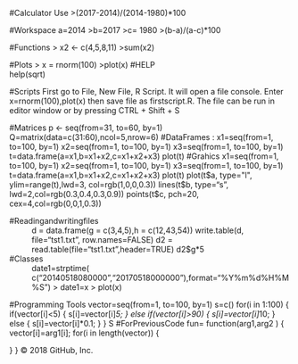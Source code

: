 #Calculator Use
>(2017-2014)/(2014-1980)*100

#Workspace
             a=2014
           >b=2017
           >c= 1980
           >(b-a)/(a-c)*100

#Functions
> x2 <- c(4,5,8,11)
           >sum(x2)

#Plots
> x = rnorm(100)
           >plot(x)
#HELP           
help(sqrt)

#Scripts
First go to File, New File, R Script. It will open a file console. Enter x=rnorm(100),plot(x) then save file as firstscript.R. The file can be run in editor window or by pressing CTRL + Shift + S

#Matrices
p <- seq(from=31, to=60, by=1)
           Q=matrix(data=c(31:60),ncol=5,nrow=6)
#DataFrames
: x1=seq(from=1, to=100, by=1)
                 x2=seq(from=1, to=100, by=1)
  x3=seq(from=1, to=100, by=1)
  t=data.frame(a=x1,b=x1+x2,c=x1+x2+x3)
                 plot(t)
#Grahics
x1=seq(from=1, to=100, by=1)
x2=seq(from=1, to=100, by=1)
x3=seq(from=1, to=100, by=1)
t=data.frame(a=x1,b=x1+x2,c=x1+x2+x3)
plot(t)
plot(t$a, type="l", ylim=range(t),lwd=3, col=rgb(1,0,0,0.3))
lines(t$b, type="s", lwd=2,col=rgb(0.3,0.4,0.3,0.9))
points(t$c, pch=20, cex=4,col=rgb(0,0,1,0.3))

#Readingandwritingfiles
: d = data.frame(g = c(3,4,5),h = c(12,43,54))
write.table(d, file="tst1.txt", row.names=FALSE)
d2 = read.table(file="tst1.txt",header=TRUE)
d2$g*5

#Classes
: date1=strptime( c("20140518080000","20170518000000"),format="%Y%m%d%H%M%S")
> date1=x
> plot(x)

#Programming Tools
vector=seq(from=1, to=100, by=1)
s=c()
for(i in 1:100)
{
  if(vector[i]<5)
  {
    s[i]=vector[i]*5;
  }
  else if(vector[i]>90)
  {
    s[i]=vector[i]*10;
  }
  else
  {
    s[i]=vector[i]*0.1;
  }
}
S
#ForPreviousCode
fun= function(arg1,arg2 )
{
  vector[i]=arg1[i];
  for(i in length(vector))
  {
    
  }
}
© 2018 GitHub, Inc.
